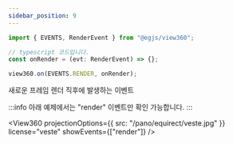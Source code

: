 ```yaml
---
sidebar_position: 9
---
```



```ts
import { EVENTS, RenderEvent } from "@egjs/view360";

// typescript 코드입니다.
const onRender = (evt: RenderEvent) => {};

view360.on(EVENTS.RENDER, onRender);
```

새로운 프레임 렌더 직후에 발생하는 이벤트

:::info
아래 예제에서는 "render" 이벤트만 확인 가능합니다.
:::

<View360
  projectionOptions={{
    src: "/pano/equirect/veste.jpg"
  }}
  license="veste"
  showEvents={["render"]} />
